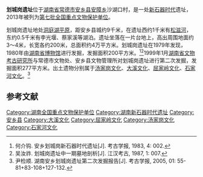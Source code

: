 {{文物保护单位
| 级别 = 全国
| 名称 = 划城岗遗址
| 所在 = [[湖南省|湖南省]][[常德市|常德市]][[安乡县|安乡县]]
| 分类 = 古遗址
| 时代 = [[新石器时代|新石器时代]]
| 编号 = 7-0363-1-363
| 登录 = 2013年3月5日
}}
'''划城岗遗址'''位于[[湖南省|湖南省]][[常德市|常德市]][[安乡县|安乡县]][[安障乡|安障乡]]沙湖口村，是一处[[新石器时代|新石器时代]]遗址，2013年被列为[[第七批全国重点文物保护单位|第七批全国重点文物保护单位]]。

划城岗遗址地处[[洞庭湖平原|洞庭湖平原]]，距安乡县城约9千米，在遗址西约1千米有[[松滋河|松滋河]]，东约0.5千米有李光堰、蔡家溪等湖泊。遗址坐落在一片台地上，高出周围地面约3～4米，长宽各约200米，总面积约4万平方米。划城岗遗址在1979年发现，1980年由[[湖南省博物馆|湖南省博物馆]]进行发掘，发掘面积200平方米。<ref>何介钩. 安乡划城岗新石器时代遗址[J]. 考古学报, 1983, 4: 002.</ref><ref>吴汝祚. 划城岗遗址中一期墓地剖析[J]. 江汉考古, 1987, 1: 007.</ref>1999年1月[[湖南省文物考古研究所|湖南省文物考古研究所]]与常德市文物处、安乡县文物管理所对划城岗遗址进行第二次发掘，发掘面积277平方米。出土遗物分别属于[[汤家岗文化|汤家岗文化]]、[[大溪文化|大溪文化]]、[[屈家岭文化|屈家岭文化]]、[[石家河文化|石家河文化]]。<ref>尹检顺. 湖南安乡划城岗遗址第二次发掘报告[J]. 考古学报, 2005, 01: 55-81+83-108+127-132.</ref>

==参考文献==
{{reflist}}

{{湖南全国重点文物保护单位}}

{{DEFAULTSORT:H}}
[[Category:湖南全国重点文物保护单位|Category:湖南全国重点文物保护单位]]
[[Category:湖南新石器时代遗址|Category:湖南新石器时代遗址]]
[[Category:安乡县|Category:安乡县]]
[[Category:大溪文化|Category:大溪文化]]
[[Category:屈家岭文化|Category:屈家岭文化]]
[[Category:汤家岗文化|Category:汤家岗文化]]
[[Category:石家河文化|Category:石家河文化]]